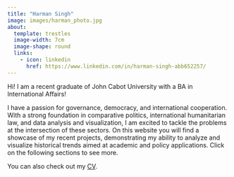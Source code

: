 ```yaml
---
title: "Harman Singh"
image: images/harman_photo.jpg
about:
  template: trestles
  image-width: 7cm
  image-shape: round
  links:
    - icon: linkedin
      href: https://www.linkedin.com/in/harman-singh-abb652257/
---
```


Hi! I am a recent graduate of John Cabot University with a BA in International Affairs! 

I have a passion for governance, democracy, and international cooperation. With a strong foundation in comparative politics, international humanitarian law, and data analysis and visualization, I am excited to tackle the problems at the intersection of these sectors. On this website you will find a showcase of my recent projects, demonstrating my ability to analyze and visualize historical trends aimed at academic and policy applications. Click on the following sections to see more.

You can also check out my <a href="/cv/harman-singh-cv.pdf" target="_blank">CV</a>.
